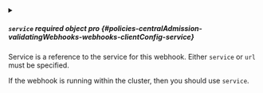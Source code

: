 
<details className="config-field" data-expandable="true">
<summary>

##### `service` <span className="config-field-required" data-required="false">required</span> <span className="config-field-type">object</span> <span className="config-field-default"></span> <span className="config-field-enum"></span> <span data-pro="false" className="config-field-pro">pro</span> {#policies-centralAdmission-validatingWebhooks-webhooks-clientConfig-service}

Service is a reference to the service for this webhook. Either
`service` or `url` must be specified.

If the webhook is running within the cluster, then you should use `service`.

</summary>




<details className="config-field" data-expandable="false" open>
<summary>

##### `namespace` <span className="config-field-required" data-required="false">required</span> <span className="config-field-type">string</span> <span className="config-field-default"></span> <span className="config-field-enum"></span> <span data-pro="false" className="config-field-pro">pro</span> {#policies-centralAdmission-validatingWebhooks-webhooks-clientConfig-service-namespace}

Namespace is the namespace of the service.

</summary>



</details>



<details className="config-field" data-expandable="false" open>
<summary>

##### `name` <span className="config-field-required" data-required="false">required</span> <span className="config-field-type">string</span> <span className="config-field-default"></span> <span className="config-field-enum"></span> <span data-pro="false" className="config-field-pro">pro</span> {#policies-centralAdmission-validatingWebhooks-webhooks-clientConfig-service-name}

Name is the name of the service.

</summary>



</details>



<details className="config-field" data-expandable="false" open>
<summary>

##### `path` <span className="config-field-required" data-required="false">required</span> <span className="config-field-type">string</span> <span className="config-field-default"></span> <span className="config-field-enum"></span> <span data-pro="false" className="config-field-pro">pro</span> {#policies-centralAdmission-validatingWebhooks-webhooks-clientConfig-service-path}

Path is an optional URL path which will be sent in any request to
this service.

</summary>



</details>



<details className="config-field" data-expandable="false" open>
<summary>

##### `port` <span className="config-field-required" data-required="false">required</span> <span className="config-field-type">integer</span> <span className="config-field-default"></span> <span className="config-field-enum"></span> <span data-pro="false" className="config-field-pro">pro</span> {#policies-centralAdmission-validatingWebhooks-webhooks-clientConfig-service-port}

If specified, the port on the service that hosting webhook.
Default to 443 for backward compatibility.
`port` should be a valid port number (1-65535, inclusive).

</summary>



</details>


</details>
